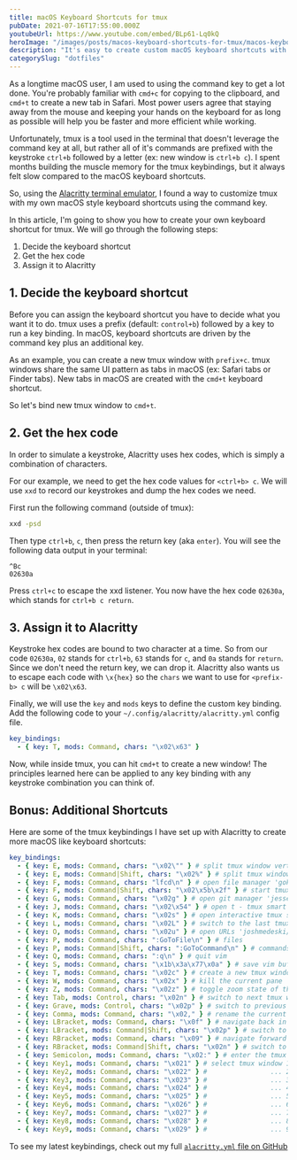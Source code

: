 ```yaml
---
title: macOS Keyboard Shortcuts for tmux
pubDate: 2021-07-16T17:55:00.000Z
youtubeUrl: https://www.youtube.com/embed/BLp61-Lq0kQ
heroImage: "/images/posts/macos-keyboard-shortcuts-for-tmux/macos-keyboard-shortcuts-for-tmux-thumbnail.jpeg"
description: "It's easy to create custom macOS keyboard shortcuts with tmux key bindings using hex codes and Alacritty."
categorySlug: "dotfiles"
---
```


As a longtime macOS user, I am used to using the command key to get a lot done. You're probably familiar with `cmd+c` for copying to the clipboard, and `cmd+t` to create a new tab in Safari. Most power users agree that staying away from the mouse and keeping your hands on the keyboard for as long as possible will help you be faster and more efficient while working.

Unfortunately, tmux is a tool used in the terminal that doesn't leverage the command key at all, but rather all of it's commands are prefixed with the keystroke `ctrl+b` followed by a letter (ex: new window is `ctrl+b c`). I spent months building the muscle memory for the tmux keybindings, but it always felt slow compared to the macOS keyboard shortcuts.

So, using the [Alacritty terminal emulator](https://github.com/alacritty/alacritty), I found a way to customize tmux with my own macOS style keyboard shortcuts using the command key.

In this article, I'm going to show you how to create your own keyboard shortcut for tmux. We will go through the following steps:

1. Decide the keyboard shortcut
2. Get the hex code
3. Assign it to Alacritty

## 1. Decide the keyboard shortcut

Before you can assign the keyboard shortcut you have to decide what you want it to do. tmux uses a prefix (default: `control+b`) followed by a key to run a key binding. In macOS, keyboard shortcuts are driven by the command key plus an additional key.

As an example, you can create a new tmux window with `prefix+c`. tmux windows share the same UI pattern as tabs in macOS (ex: Safari tabs or Finder tabs). New tabs in macOS are created with the `cmd+t` keyboard shortcut.

So let's bind new tmux window to `cmd+t`.

## 2. Get the hex code

In order to simulate a keystroke, Alacritty uses hex codes, which is simply a combination of characters.

For our example, we need to get the hex code values for `<ctrl+b> c`. We will use `xxd` to record our keystrokes and dump the hex codes we need.

First run the following command (outside of tmux):

```sh
xxd -psd
```

Then type `ctrl+b`, `c`, then press the return key (aka `enter`). You will see the following data output in your terminal:

```
^Bc
02630a
```

Press `ctrl+c` to escape the xxd listener. You now have the hex code `02630a`, which stands for `ctrl+b c return`.

## 3. Assign it to Alacritty

Keystroke hex codes are bound to two character at a time. So from our code `02630a`, `02` stands for `ctrl+b`, `63` stands for `c`, and `0a` stands for `return`. Since we don't need the return key, we can drop it. Alacritty also wants us to escape each code with `\x{hex}` so the `chars` we want to use for `<prefix-b> c` will be `\x02\x63`.

Finally, we will use the `key` and `mods` keys to define the custom key binding. Add the following code to your `~/.config/alacritty/alacritty.yml` config file.

```yaml title="~/.config/alacritty/alacritty.yml"
key_bindings:
  - { key: T, mods: Command, chars: "\x02\x63" }
```

Now, while inside tmux, you can hit `cmd+t` to create a new window! The principles learned here can be applied to any key binding with any keystroke combination you can think of.

## Bonus: Additional Shortcuts

Here are some of the tmux keybindings I have set up with Alacritty to create more macOS like keyboard shortcuts:

```yaml title="~/.config/alacritty/alacritty.yml"
key_bindings:
  - { key: E, mods: Command, chars: "\x02\"" } # split tmux window vertically
  - { key: E, mods: Command|Shift, chars: "\x02%" } # split tmux window horizontally
  - { key: F, mods: Command, chars: "lfcd\n" } # open file manager 'gokcehan/lf'
  - { key: F, mods: Command|Shift, chars: "\x02\x5b\x2f" } # start tmux search mode
  - { key: G, mods: Command, chars: "\x02g" } # open git manager 'jesseduffield/lazygit'
  - { key: J, mods: Command, chars: "\x02\x54" } # open t - tmux smart session manager
  - { key: K, mods: Command, chars: "\x02s" } # open interactive tmux session client
  - { key: L, mods: Command, chars: "\x02L" } # switch to the last tmux session
  - { key: O, mods: Command, chars: "\x02u" } # open URLs 'joshmedeski/tmux-fzf-url'
  - { key: P, mods: Command, chars: ":GoToFile\n" } # files
  - { key: P, mods: Command|Shift, chars: ":GoToCommand\n" } # commands
  - { key: Q, mods: Command, chars: ":q\n" } # quit vim
  - { key: S, mods: Command, chars: "\x1b\x3a\x77\x0a" } # save vim buffer
  - { key: T, mods: Command, chars: "\x02c" } # create a new tmux window
  - { key: W, mods: Command, chars: "\x02x" } # kill the current pane
  - { key: Z, mods: Command, chars: "\x02z" } # toggle zoom state of the current tmux pane
  - { key: Tab, mods: Control, chars: "\x02n" } # switch to next tmux window
  - { key: Grave, mods: Control, chars: "\x02p" } # switch to previous tmux window
  - { key: Comma, mods: Command, chars: "\x02," } # rename the current tmux window
  - { key: LBracket, mods: Command, chars: "\x0f" } # navigate back in vim (ctrl+o)
  - { key: LBracket, mods: Command|Shift, chars: "\x02p" } # switch to next tmux window
  - { key: RBracket, mods: Command, chars: "\x09" } # navigate forward in vim (ctrl+i)
  - { key: RBracket, mods: Command|Shift, chars: "\x02n" } # switch to previous tmux window
  - { key: Semicolon, mods: Command, chars: "\x02:" } # enter the tmux command prompt
  - { key: Key1, mods: Command, chars: "\x021" } # select tmux window 1
  - { key: Key2, mods: Command, chars: "\x022" } #                ... 2
  - { key: Key3, mods: Command, chars: "\x023" } #                ... 3
  - { key: Key4, mods: Command, chars: "\x024" } #                ... 4
  - { key: Key5, mods: Command, chars: "\x025" } #                ... 5
  - { key: Key6, mods: Command, chars: "\x026" } #                ... 6
  - { key: Key7, mods: Command, chars: "\x027" } #                ... 7
  - { key: Key8, mods: Command, chars: "\x028" } #                ... 8
  - { key: Key9, mods: Command, chars: "\x029" } #                ... 9
```

To see my latest keybindings, check out my full [`alacritty.yml` file on GitHub](https://github.com/joshmedeski/dotfiles/blob/main/.config/alacritty/alacritty.yml)
